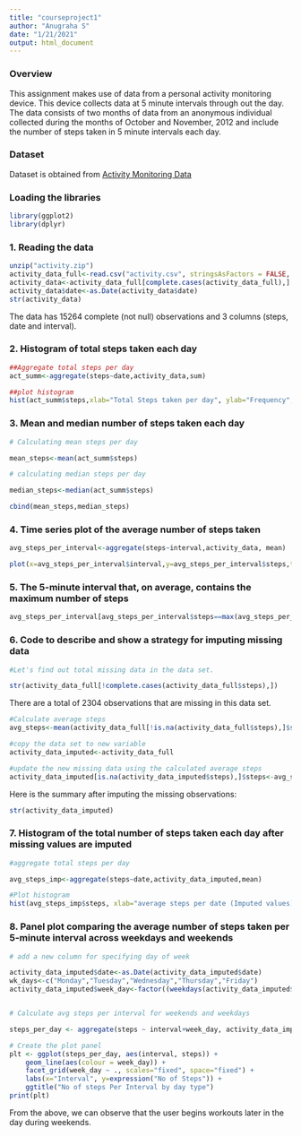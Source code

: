 ---
title: "courseproject1"
author: "Anugraha S"
date: "1/21/2021"
output: html_document
---
### Overview

This assignment makes use of data from a personal activity monitoring device. This device collects data at 5 minute intervals through out the day. The data consists of two months of data from an anonymous individual collected during the months of October and November, 2012 and include the number of steps taken in 5 minute intervals each day.

### Dataset

Dataset is obtained from [Activity Monitoring Data](https://d396qusza40orc.cloudfront.net/repdata%2Fdata%2Factivity.zip)

### Loading the libraries
```{r}
library(ggplot2)
library(dplyr)
```
### 1. Reading the data

```{r}
unzip("activity.zip")
activity_data_full<-read.csv("activity.csv", stringsAsFactors = FALSE, header=TRUE)
activity_data<-activity_data_full[complete.cases(activity_data_full),]
activity_data$date<-as.Date(activity_data$date)
str(activity_data)
```
The data has 15264 complete (not null) observations and 3 columns (steps, date and interval).

### 2. Histogram of total steps taken each day

```{r}
##Aggregate total steps per day
act_summ<-aggregate(steps~date,activity_data,sum)

##plot histogram
hist(act_summ$steps,xlab="Total Steps taken per day", ylab="Frequency", main= "Total Steps Taken per Day")
```

### 3. Mean and median number of steps taken each day

```{r}

# Calculating mean steps per day

mean_steps<-mean(act_summ$steps)

# calculating median steps per day

median_steps<-median(act_summ$steps)

cbind(mean_steps,median_steps)
```

### 4. Time series plot of the average number of steps taken

```{r}
avg_steps_per_interval<-aggregate(steps~interval,activity_data, mean)

plot(x=avg_steps_per_interval$interval,y=avg_steps_per_interval$steps,type="l",xlab="Intervals",ylab="Average steps per interval",main="Time series plot of average steps per interval")
```

### 5. The 5-minute interval that, on average, contains the maximum number of steps

```{r}
avg_steps_per_interval[avg_steps_per_interval$steps==max(avg_steps_per_interval$steps),]
```
### 6. Code to describe and show a strategy for imputing missing data
```{r}
#Let's find out total missing data in the data set.

str(activity_data_full[!complete.cases(activity_data_full$steps),])
```

There are a total of 2304 observations that are missing in this data set.

```{r}
#Calculate average steps
avg_steps<-mean(activity_data_full[!is.na(activity_data_full$steps),]$steps)

#copy the data set to new variable
activity_data_imputed<-activity_data_full

#update the new missing data using the calculated average steps
activity_data_imputed[is.na(activity_data_imputed$steps),]$steps<-avg_steps

```
Here is the summary after imputing the missing observations:

```{r}
str(activity_data_imputed)
```
    

### 7. Histogram of the total number of steps taken each day after missing values are imputed

```{r}
#aggregate total steps per day

avg_steps_imp<-aggregate(steps~date,activity_data_imputed,mean)

#Plot histogram
hist(avg_steps_imp$steps, xlab="average steps per date (Imputed values)",ylab="Frequency", main="Histogram of average steps per day (Using Imputed values)")

```

### 8. Panel plot comparing the average number of steps taken per 5-minute interval across weekdays and weekends

```{r}
# add a new column for specifying day of week

activity_data_imputed$date<-as.Date(activity_data_imputed$date)
wk_days<-c("Monday","Tuesday","Wednesday","Thursday","Friday")
activity_data_imputed$week_day<-factor((weekdays(activity_data_imputed$date) %in% wk_days),levels=c(TRUE,FALSE),labels=c("weekday","weekend"))


# Calculate avg steps per interval for weekends and weekdays

steps_per_day <- aggregate(steps ~ interval+week_day, activity_data_imputed, mean)

# Create the plot panel
plt <- ggplot(steps_per_day, aes(interval, steps)) +
    geom_line(aes(colour = week_day)) +
    facet_grid(week_day ~ ., scales="fixed", space="fixed") +
    labs(x="Interval", y=expression("No of Steps")) +
    ggtitle("No of steps Per Interval by day type")
print(plt)

```

From the above, we can observe that the user begins workouts later in the day during weekends.


